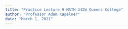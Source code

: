 ```yaml
---
title: "Practice Lecture 9 MATH 342W Queens College"
author: "Professor Adam Kapelner"
date: "March 1, 2021"
---
```


